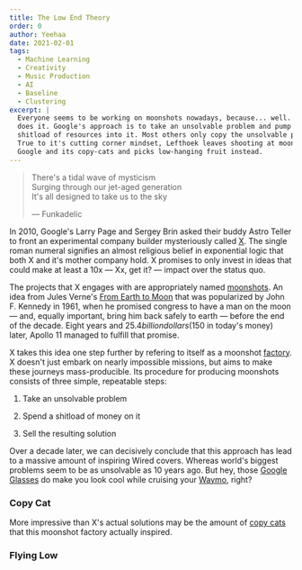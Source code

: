 ```yaml
---
title: The Low End Theory
order: 0
author: Yeehaa
date: 2021-02-01
tags:
  - Machine Learning
  - Creativity
  - Music Production
  - AI
  - Baseline
  - Clustering
excerpt: |
  Everyone seems to be working on moonshots nowadays, because... well... Google
  does it. Google's approach is to take an unsolvable problem and pump a
  shitload of resources into it. Most others only copy the unsolvable problem bit.
  True to it's cutting corner mindset, Lefthoek leaves shooting at moons to
  Google and its copy-cats and picks low-hanging fruit instead.
---
```


> There's a tidal wave of mysticism   
> Surging through our jet-aged generation   
> It's all designed to take us to the sky   
> 
> &mdash; Funkadelic

In 2010, Google's Larry Page and Sergey Brin asked their buddy Astro Teller to
front an experimental company builder mysteriously called
[X](https://x.company/). The single roman numeral signifies an almost religious
belief in exponential logic that both X and it's mother company hold. X promises
to only invest in ideas that could make at least a 10x &mdash; Xx, get it?
&mdash; impact over the status quo. 

The projects that X engages with are appropriately named
[moonshots](https://www.thegeniusworks.com/2020/02/a-decade-of-moonshots-alphabet-x/).
An idea from Jules Verne's [From Earth to Moon]() that was popularized by John
F.  Kennedy in 1961, when he promised congress to have a man on the moon &mdash;
and, equally important, bring him back safely to earth  &mdash; before the end
of the decade. Eight years and $25.4 billion dollars ($150 in today's money)
later, Apollo 11 managed to fulfill that promise.

X takes this idea one step further by refering to itself as a moonshot
[factory](). X doesn't just embark on nearly impossible missions, but aims to
make these journeys mass-producible. Its procedure for producing moonshots
consists of three simple, repeatable steps:

1. Take an unsolvable problem    

2. Spend a shitload of money on it  

3. Sell the resulting solution

Over a decade later, we can decisively conclude that this approach has lead to a
massive amount of inspiring Wired covers. Whereas world's biggest problems seem
to be as unsolvable as 10 years ago. But hey, those [Google
Glasses](https://www.theguardian.com/technology/2014/feb/19/google-glass-advice-smartglasses-glasshole#:~:text=Early%20adopters%20of%20Glass%2C%20derogatorily,for%20long%20periods%20of%20time.)
do make you look cool while cruising your [Waymo](https://waymo.com/), right?

### Copy Cat

More impressive than X's actual solutions may be the amount of [copy
cats](https://www.moonshot-factory.eu/en/missions/) that this moonshot factory
actually inspired. 


### Flying Low



